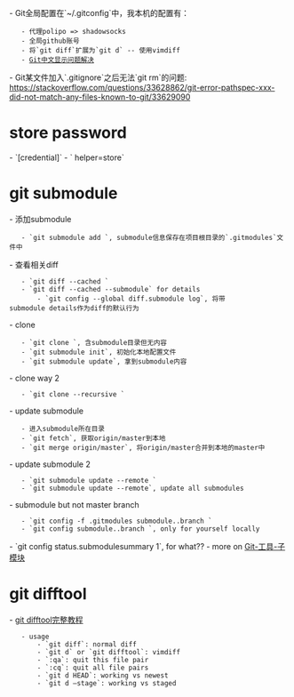 
- Git全局配置在`~/.gitconfig`中，我本机的配置有：
    - 代理polipo => shadowsocks
    - 全局github账号
    - 将`git diff`扩展为`git d` -- 使用vimdiff
    - [[http://xstarcd.github.io/wiki/shell/git_chinese.html|Git中文显示问题解决]]
- Git某文件加入`.gitignore`之后无法`git rm`的问题: https://stackoverflow.com/questions/33628862/git-error-pathspec-xxx-did-not-match-any-files-known-to-git/33629090

= store password =
- `[credential]`
- `    helper=store`

= git submodule =
- 添加submodule
    - `git submodule add <submodule_url>`, submodule信息保存在项目根目录的`.gitmodules`文件中
- 查看相关diff
    - `git diff --cached <submodule_name>`
    - `git diff --cached --submodule` for details
        - `git config --global diff.submodule log`, 将带submodule details作为diff的默认行为
- clone
    - `git clone <submodule_url>`, 含submodule目录但无内容
    - `git submodule init`, 初始化本地配置文件
    - `git submodule update`, 拿到submodule内容
- clone way 2
    - `git clone --recursive <submodule_url>`
- update submodule
    - 进入submodule所在目录
    - `git fetch`, 获取origin/master到本地
    - `git merge origin/master`, 将origin/master合并到本地的master中
- update submodule 2
    - `git submodule update --remote <submodule_name>`
    - `git submodule update --remote`, update all submodules
- submodule but not master branch
    - `git config -f .gitmodules submodule.<submodule_name>.branch <branch_name>`
    - `git config submodule.<submodule_name>.branch <branch_name>`, only for yourself locally
- `git config status.submodulesummary 1`, for what??
- more on [[https://git-scm.com/book/zh/v2/Git-工具-子模块|Git-工具-子模块]]

= git difftool =
- [[https://blog.csdn.net/hittata/article/details/79309483|git difftool完整教程]]
{{{bash
git config --global diff.tool vimdiff
git config --global difftool.prompt false
git config --global alias.d difftool
git config --global difftool.trustExitCode true
}}}
    - usage
        - `git diff`: normal diff
        - `git d` or `git difftool`: vimdiff
        - `:qa`: quit this file pair
        - `:cq`: quit all file pairs
        - `git d HEAD`: working vs newest
        - `git d –stage`: working vs staged
